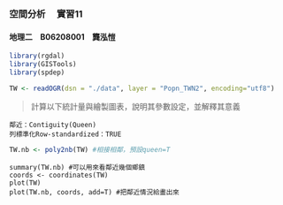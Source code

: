 ### 空間分析　 實習11    
#### 地理二　B06208001　龔泓愷   

```r
library(rgdal)
library(GISTools)
library(spdep)

TW <- readOGR(dsn = "./data", layer = "Popn_TWN2", encoding="utf8")
```

> 計算以下統計量與繪製圖表，說明其參數設定，並解釋其意義

    鄰近：Contiguity(Queen)
    列標準化Row-standardized：TRUE

```r
TW.nb <- poly2nb(TW) #相接相鄰，預設queen=T
```

    summary(TW.nb) #可以用來看鄰近幾個鄉鎮
    coords <- coordinates(TW)
    plot(TW)
    plot(TW.nb, coords, add=T) #把鄰近情況給畫出來

